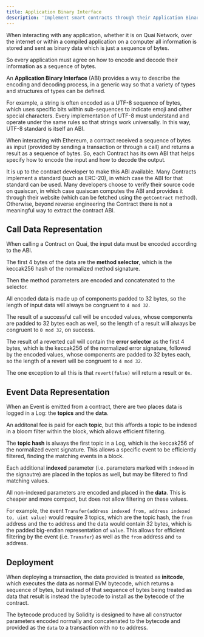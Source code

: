 ```yaml
---
title: Application Binary Interface
description: 'Implement smart contracts through their Application Binary Interface (ABI).'
---
```


When interacting with any application, whether it is on Quai Network,
over the internet or within a compiled application on a computer
all information is stored and sent as binary data which is just a
sequence of bytes.

So every application must agree on how to encode and decode their
information as a sequence of bytes.

An **Application Binary Interface** (ABI) provides a way to describe
the encoding and decoding process, in a generic way so that a variety
of types and structures of types can be defined.

For example, a string is often encoded as a UTF-8 sequence of bytes,
which uses specific bits within sub-sequences to indicate emoji and
other special characters. Every implementation of UTF-8 must understand
and operate under the same rules so that strings work universally. In
this way, UTF-8 standard is itself an ABI.

When interacting with Ethereum, a contract received a sequence of bytes
as input (provided by sending a transaction or through a call) and
returns a result as a sequence of bytes. So, each Contract has its own
ABI that helps specify how to encode the input and how to decode the output.

It is up to the contract developer to make this ABI available. Many
Contracts implement a standard (such as ERC-20), in which case the
ABI for that standard can be used. Many developers choose to verify their
source code on quaiscan, in which case quaiscan computes the ABI and
provides it through their website (which can be fetched using the `getContract`
method). Otherwise, beyond reverse engineering the Contract there is
not a meaningful way to extract the contract ABI.

## Call Data Representation

When calling a Contract on Quai, the input data must be encoded
according to the ABI.

The first 4 bytes of the data are the **method selector**, which is
the keccak256 hash of the normalized method signature.

Then the method parameters are encoded and concatenated to the selector.

All encoded data is made up of components padded to 32 bytes, so the length
of input data will always be congruent to `4 mod 32`.

The result of a successful call will be encoded values, whose components
are padded to 32 bytes each as well, so the length of a result will always
be congruent to `0 mod 32`, on success.

The result of a reverted call will contain the **error selector** as the
first 4 bytes, which is the keccak256 of the normalized error signature,
followed by the encoded values, whose components are padded to 32 bytes
each, so the length of a revert will be congruent to `4 mod 32`.

The one exception to all this is that `revert(false)` will return a
result or `0x`.

## Event Data Representation

When an Event is emitted from a contract, there are two places data is
logged in a Log: the **topics** and the **data**.

An additonal fee is paid for each **topic**, but this affords a topic
to be indexed in a bloom filter within the block, which allows efficient
filtering.

The **topic hash** is always the first topic in a Log, which is the
keccak256 of the normalized event signature. This allows a specific
event to be efficiently filtered, finding the matching events in a block.

Each additional **indexed** parameter (i.e. parameters marked with
`indexed` in the signautre) are placed in the topics as well, but may be
filtered to find matching values.

All non-indexed parameters are encoded and placed in the **data**. This
is cheaper and more compact, but does not allow filtering on these values.

For example, the event `Transfer(address indexed from, address indexed to, uint value)`
would require 3 topics, which are the topic hash, the `from` address
and the `to` address and the data would contain 32 bytes, which is
the padded big-endian representation of `value`. This allows for
efficient filtering by the event (i.e. `Transfer`) as well as the `from`
address and `to` address.

## Deployment

When deploying a transaction, the data provided is treated as **initcode**,
which executes the data as normal EVM bytecode, which returns a sequence
of bytes, but instead of that sequence of bytes being treated as data that
result is instead the bytecode to install as the bytecode of the contract.

The bytecode produced by Solidity is designed to have all constructor
parameters encoded normally and concatenated to the bytecode and provided
as the `data` to a transaction with no `to` address.